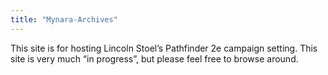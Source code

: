 ```yaml
---
title: "Mynara-Archives"
---
```

This site is for hosting Lincoln Stoel's Pathfinder 2e campaign setting. This site is very much "in progress", but please feel free to browse around.